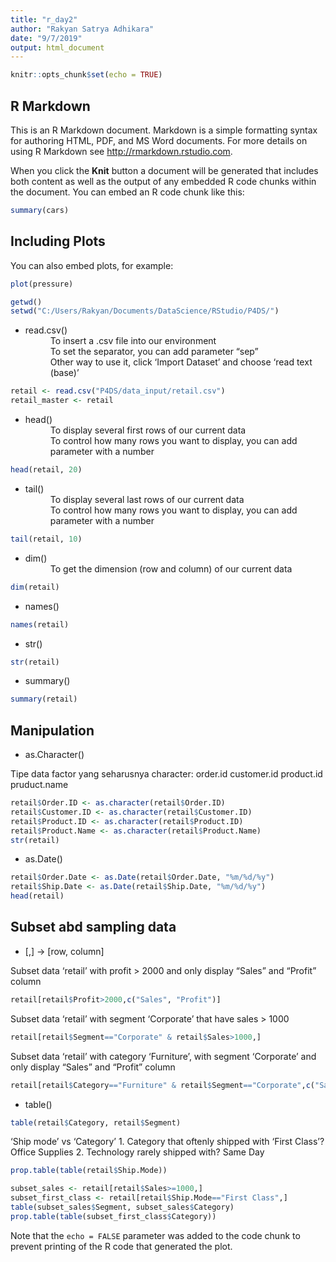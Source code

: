 ---
title: "r_day2"
author: "Rakyan Satrya Adhikara"
date: "9/7/2019"
output: html_document
---

```{r setup, include=FALSE}
knitr::opts_chunk$set(echo = TRUE)
```

## R Markdown

This is an R Markdown document. Markdown is a simple formatting syntax for authoring HTML, PDF, and MS Word documents. For more details on using R Markdown see <http://rmarkdown.rstudio.com>.

When you click the **Knit** button a document will be generated that includes both content as well as the output of any embedded R code chunks within the document. You can embed an R code chunk like this:

```{r cars}
summary(cars)
```

## Including Plots

You can also embed plots, for example:

```{r pressure, echo=FALSE}
plot(pressure)
```

```{r}
getwd()
setwd("C:/Users/Rakyan/Documents/DataScience/RStudio/P4DS/")
```

- read.csv()
  ~ To insert a .csv file into our environment
  ~ To set the separator, you can add parameter "sep"
  ~ Other way to use it, click 'Import Dataset' and choose 'read text (base)'

```{r}
retail <- read.csv("P4DS/data_input/retail.csv")
retail_master <- retail

```

- head()
  ~ To display several first rows of our current data
  ~ To control how many rows you want to display, you can add parameter with a number

```{r}
head(retail, 20)
```

- tail()
  ~ To display several last rows of our current data
  ~ To control how many rows you want to display, you can add parameter with a number

```{r}
tail(retail, 10)
```

- dim()
  ~ To get the dimension (row and column) of our current data

```{r}
dim(retail)
```

- names()

```{r}
names(retail)
```

- str()

```{r}
str(retail)
```

- summary()

```{r}
summary(retail)

```

## Manipulation

- as.Character()

Tipe data factor yang seharusnya character:
order.id 
customer.id
product.id
pruduct.name
```{r}
retail$Order.ID <- as.character(retail$Order.ID)
retail$Customer.ID <- as.character(retail$Customer.ID)
retail$Product.ID <- as.character(retail$Product.ID)
retail$Product.Name <- as.character(retail$Product.Name)
str(retail)
```

- as.Date()

```{r}
retail$Order.Date <- as.Date(retail$Order.Date, "%m/%d/%y")
retail$Ship.Date <- as.Date(retail$Ship.Date, "%m/%d/%y")
head(retail)
```

## Subset abd sampling data

- [,] -> [row, column]

Subset data 'retail' with profit > 2000 and only display "Sales" and "Profit" column
```{r}
retail[retail$Profit>2000,c("Sales", "Profit")]
```

Subset data 'retail' with segment 'Corporate' that have sales > 1000

```{r}
retail[retail$Segment=="Corporate" & retail$Sales>1000,]
```

Subset data 'retail' with category 'Furniture', with segment 'Corporate' and only display "Sales" and "Profit" column

```{r}
retail[retail$Category=="Furniture" & retail$Segment=="Corporate",c("Sales", "Profit")]
```

- table()

```{r}
table(retail$Category, retail$Segment)
```

'Ship mode' vs 'Category'
1. Category that oftenly shipped with 'First Class'? Office Supplies
2. Technology rarely shipped with? Same Day

```{r}
prop.table(table(retail$Ship.Mode))
```

```{r}
subset_sales <- retail[retail$Sales>=1000,]
subset_first_class <- retail[retail$Ship.Mode=="First Class",]
table(subset_sales$Segment, subset_sales$Category)
prop.table(table(subset_first_class$Category))
```

Note that the `echo = FALSE` parameter was added to the code chunk to prevent printing of the R code that generated the plot.
